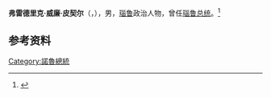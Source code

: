 {{Infobox officeholder
| name                = 弗雷德里克·皮契爾
| image               = 
| office              = 第12任[[諾魯總統|諾魯總統]]
| term_start          = 2011年11月10日
| term_end            = 2011年11月15日
| deputy              = {{link-en|Mathew Batsiua|Mathew Batsiua}}
| predecessor         = [[馬庫斯·史蒂芬|馬庫斯·史蒂芬]]
| successor           = [[斯普倫特·達布維多|斯普倫特·達布維多]]
| constituency_MP2    = {{link-en|烏貝尼德|Ubenide}}
| parliament2         = 諾魯議會
| term_start2         = 2004年10月23日
| term_end2           = 2013年6月8日
| predecessor2        = [[Russell_Kun|Russell E. Kun]]
| successor2          = [[Ranin_Akua|Ranin Akua]]
| birth_date          = {{birth date and age|1967|02|05|df=yes}}
| birth_place         = 
| death_date          = 
| death_place         = 
| party               = [[Nauru_First|Nauru First]]
| alma_mater          = [[麥覺理大學|麥覺理大學]]
| caption             = 2018年皮契爾
}}
'''弗雷德里克·威廉·皮契尔'''（{{lang-en|Frederick William Pitcher}}，{{bd|1967年|2月5日|}}），男，[[瑙鲁|瑙鲁]]政治人物，曾任[[瑙鲁总统|瑙鲁总统]]。<ref>{{Cite book|title=瑙鲁|author=赵少峰编著|publisher=社会科学文献出版社|year=2017|isbn=9787520112840|location=北京|pages=50}}</ref>

== 参考资料 ==
{{reflist}}

{{瑙鲁小作品}}

{{Authority control}}
{{DEFAULTSORT:Pitcher}}
[[Category:諾魯總統|Category:諾魯總統]]